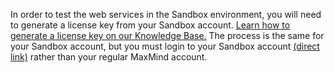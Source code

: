 In order to test the web services in the Sandbox environment, you will need
to generate a license key from your Sandbox account. [Learn how to generate a
license key on our Knowledge
Base.](https://support.maxmind.com/hc/en-us/articles/4407111582235-Generate-a-License-Key)
The process is the same for your Sandbox account, but you must login to your
Sandbox account [(direct
link)](https://sandbox.maxmind.com/en/accounts/current/license-key) rather than
your regular MaxMind account.
